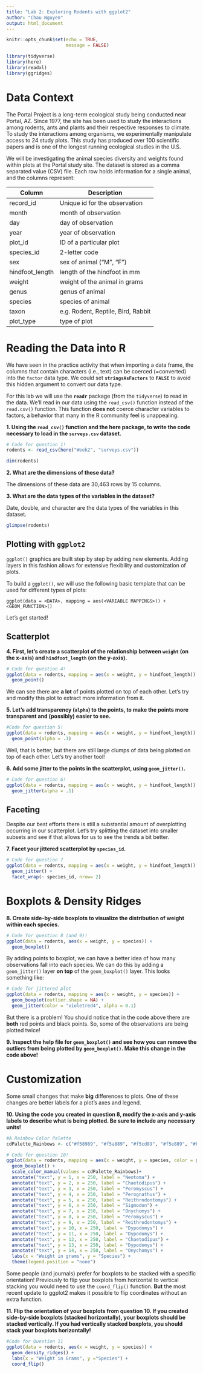 ```yaml
---
title: "Lab 2: Exploring Rodents with ggplot2"
author: "Chau Nguyen"
output: html_document 
---
```


```r
knitr::opts_chunk$set(echo = TRUE, 
                      message = FALSE)

library(tidyverse)
library(here)
library(readxl)
library(ggridges)
```

# Data Context 

The Portal Project is a long-term ecological study being conducted near Portal,
AZ. Since 1977, the site has been used to study the interactions among rodents,
ants and plants and their respective responses to climate. To study the
interactions among organisms, we experimentally manipulate access to 24 study
plots. This study has produced over 100 scientific papers and is one of the
longest running ecological studies in the U.S.

We will be investigating the animal species diversity and weights found within
plots at the Portal study site. The dataset is stored as a comma separated value (CSV) file. Each row holds information for a single animal, and the columns represent:

| Column           | Description                        |
|------------------|------------------------------------|
| record\_id       | Unique id for the observation      |
| month            | month of observation               |
| day              | day of observation                 |
| year             | year of observation                |
| plot\_id         | ID of a particular plot            |
| species\_id      | 2-letter code                      |
| sex              | sex of animal ("M", "F")           |
| hindfoot\_length | length of the hindfoot in mm       |
| weight           | weight of the animal in grams      |
| genus            | genus of animal                    |
| species          | species of animal                  |
| taxon            | e.g. Rodent, Reptile, Bird, Rabbit |
| plot\_type       | type of plot                       |


# Reading the Data into R

We have seen in the practice activity that when importing a data 
frame, the columns that contain characters (i.e., text) can be coerced 
(=converted) into the `factor` data type. We could set **`stringsAsFactors`** to **`FALSE`** to avoid this hidden argument to convert our data type. 

For this lab we will use the **`readr`** package (from the `tidyverse`) to
read in the data. We'll read in our data using the `read_csv()` function instead
of the `read.csv()` function. This function **does not** coerce character
variables to factors, a behavior that many in the R community feel is
unappealing.

__1. Using the `read_csv()` function and the **here** package, to write the code necessary to load in the `surveys.csv` dataset.__

```r
# Code for question 1! 
rodents <- read_csv(here("Week2", "surveys.csv"))

dim(rodents)
```


__2. What are the dimensions of these data?__
<!-- You can either write code here or in the code chunk for #1, but I **must**
see the code you used to address these questions!  -->

The dimensions of these data are 30,463 rows by 15 columns.

__3. What are the data types of the variables in the dataset?__ 

Date, double, and character are the data types of the variables in this dataset.

```r
glimpse(rodents)
```


## Plotting with **`ggplot2`**

`ggplot()` graphics are built step by step by adding new elements. Adding layers 
in this fashion allows for extensive flexibility and customization of plots.

To build a `ggplot()`, we will use the following basic template that can be used 
for different types of plots:

`ggplot(data = <DATA>, mapping = aes(<VARIABLE MAPPINGS>)) +  <GEOM_FUNCTION>()`

Let's get started!  

## Scatterplot

__4. First, let's create a scatterplot of the relationship between `weight` (on the x-axis) and `hindfoot_length` (on the y-axis).__ 

```r
# Code for question 4! 
ggplot(data = rodents, mapping = aes(x = weight, y = hindfoot_length)) +
  geom_point() 

```


We can see there are **a lot** of points plotted on top of each other. Let's try
and modify this plot to extract more information from it. 

__5. Let's add transparency (`alpha`) to the points, to make the points more transparent and (possibly) easier to see.__ 

```r
#Code for question 5!
ggplot(data = rodents, mapping = aes(x = weight, y = hindfoot_length)) +
  geom_point(alpha = .1) 

```

Well, that is better, but there are still large clumps of data being plotted on
top of each other. Let's try another tool! 

__6. Add some jitter to the points in the scatterplot, using `geom_jitter()`.__

```r
# Code for question 6! 
ggplot(data = rodents, mapping = aes(x = weight, y = hindfoot_length)) +
  geom_jitter(alpha = .1)

```

## Faceting

Despite our best efforts there is still a substantial amount of overplotting 
occurring in our scatterplot. Let's try splitting the dataset into smaller 
subsets and see if that allows for us to see the trends a bit better. 

__7. Facet your jittered scatterplot by `species_id`.__

```r
# Code for question 7
ggplot(data = rodents, mapping = aes(x = weight, y = hindfoot_length)) +
  geom_jitter() +
  facet_wrap(~ species_id, nrow= 2)

```


# Boxplots & Density Ridges

__8. Create side-by-side boxplots to visualize the distribution of weight within each species.__

```r
# Code for question 8 (and 9)!
ggplot(data = rodents, aes(x = weight, y = species)) + 
  geom_boxplot() 


```

By adding points to boxplot, we can have a better idea of how many observations
fall into each species. We can do this by adding a `geom_jitter()` layer
**on top** of the `geom_boxplot()` layer. This looks something like:

```r
# Code for jittered plot
ggplot(data = rodents, mapping = aes(x = weight, y = species)) + 
  geom_boxplot(outlier.shape = NA) + 
  geom_jitter(color = "violetred4", alpha = 0.1)

```

But there is a problem! You should notice that in the code above there are
**both** red points and black points. So, some of the observations are being
plotted twice! 

__9. Inspect the help file for `geom_boxplot()` and see how you can remove the outliers from being plotted by `geom_boxplot()`. Make this change in the code above!__

# Customization

Some small changes that make **big** differences to plots. One of these changes
are better labels for a plot's axes and legend. 

__10. Using the code you created in question 8, modify the x-axis and y-axis labels to describe what is being plotted. Be sure to include any necessary units!__

```r
#A Rainbow Color Palette
cdPalette_Rainbows <- c("#f58989", "#f5a889", "#f5cd89", "#f5e889", "#b8f589", "#89f599", "#89f5ef", "#89bdf5", "#9089f5", "#a989f5", "#bf89f5", "#e189f5", "#f589dc", "#f58994")

# Code for question 10! 
ggplot(data = rodents, mapping = aes(x = weight, y = species, color = genus)) +
  geom_boxplot() +
  scale_color_manual(values = cdPalette_Rainbows)+
  annotate("text", y = 1, x = 250, label = "Neotoma") +
  annotate("text", y = 2, x = 250, label = "Chaetodipus") +
  annotate("text", y = 3, x = 250, label = "Peromyscus") +
  annotate("text", y = 4, x = 250, label = "Perognathus") +
  annotate("text", y = 5, x = 250, label = "Reithrodontomys") +
  annotate("text", y = 6, x = 250, label = "Sigmodon") +
  annotate("text", y = 7, x = 250, label = "Onychomys") +
  annotate("text", y = 8, x = 250, label = "Peromyscus") +
  annotate("text", y = 9, x = 250, label = "Reithrodontomys") +
  annotate("text", y = 10, x = 250, label = "Dypodomys") +
  annotate("text", y = 11, x = 250, label = "Dypodomys") +
  annotate("text", y = 12, x = 250, label = "Chaetodipus") +
  annotate("text", y = 13, x = 250, label = "Dypodomys") +
  annotate("text", y = 14, x = 250, label = "Onychomys") +
  labs(x = "Weight in grams", y = "Species") +
  theme(legend.position = "none")

```

Some people (and journals) prefer for boxplots to be stacked with a specific 
orientation! Previously to flip your boxplots from horizontal to vertical 
stacking you would need to use the `coord_flip()` function. **But** the most
recent update to ggplot2 makes it possible to flip coordinates without an extra
function. 

__11. Flip the orientation of your boxplots from question 10. If you created side-by-side boxplots (stacked horizontally), your boxplots should be stacked vertically. If you had vertically stacked boxplots, you should stack your boxplots horizontally!__ 

```r
#Code for Question 11
ggplot(data = rodents, aes(x = weight, y = species)) + 
  geom_density_ridges() + 
  labs(x = "Weight in Grams", y ="Species") +
  coord_flip()
  

```

